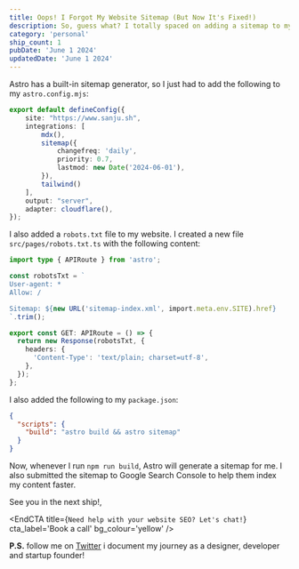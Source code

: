 ```yaml
---
title: Oops! I Forgot My Website Sitemap (But Now It's Fixed!)
description: So, guess what? I totally spaced on adding a sitemap to my website. A sitemap helps search engines find all my awesome content, which is kind of important!  This post will show you how I easily set it up with Astro, so you don't make the same mistake I did.
category: 'personal'
ship_count: 1
pubDate: 'June 1 2024'
updatedDate: 'June 1 2024'
---
```


Astro has a built-in sitemap generator, so I just had to add the following to my `astro.config.mjs`:

```ts
export default defineConfig({
	site: "https://www.sanju.sh",
	integrations: [
        mdx(), 
        sitemap({
            changefreq: 'daily',
            priority: 0.7,
            lastmod: new Date('2024-06-01'),
        }), 
        tailwind()
    ],
	output: "server",
	adapter: cloudflare(),
});
```

I also added a `robots.txt` file to my website. I created a new file `src/pages/robots.txt.ts` with the following content:

```ts
import type { APIRoute } from 'astro';

const robotsTxt = `
User-agent: *
Allow: /

Sitemap: ${new URL('sitemap-index.xml', import.meta.env.SITE).href}
`.trim();

export const GET: APIRoute = () => {
  return new Response(robotsTxt, {
    headers: {
      'Content-Type': 'text/plain; charset=utf-8',
    },
  });
};
```

I also added the following to my `package.json`:

```json
{
  "scripts": {
    "build": "astro build && astro sitemap"
  }
}
```

Now, whenever I run `npm run build`, Astro will generate a sitemap for me. I also submitted the sitemap to Google Search Console to help them index my content faster.

See you in the next ship!, 


<EndCTA
	title={`Need help with your website SEO? Let's chat!`}
	cta_label='Book a call'
	bg_colour='yellow'
/>


**P.S.** follow me on [Twitter](https://x.com/spikeysanju) i document my journey as a designer, developer and startup founder!
